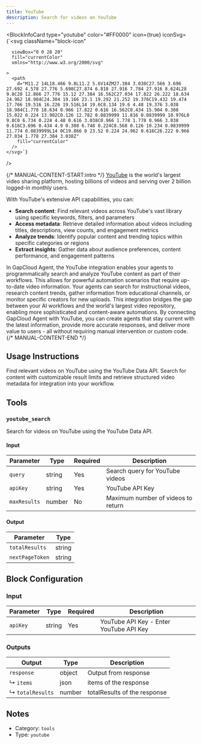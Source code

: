 ```yaml
---
title: YouTube
description: Search for videos on YouTube
---
```



<BlockInfoCard
  type="youtube"
  color="#FF0000"
  icon={true}
  iconSvg={`<svg className="block-icon"
      
      
      viewBox="0 0 28 20"
      fill="currentColor"
      xmlns="http://www.w3.org/2000/svg"
      
    >
      <path
        d="M11.2 14L18.466 9.8L11.2 5.6V14ZM27.384 3.038C27.566 3.696 27.692 4.578 27.776 5.698C27.874 6.818 27.916 7.784 27.916 8.624L28 9.8C28 12.866 27.776 15.12 27.384 16.562C27.034 17.822 26.222 18.634 24.962 18.984C24.304 19.166 23.1 19.292 21.252 19.376C19.432 19.474 17.766 19.516 16.226 19.516L14 19.6C8.134 19.6 4.48 19.376 3.038 18.984C1.778 18.634 0.966 17.822 0.616 16.562C0.434 15.904 0.308 15.022 0.224 13.902C0.126 12.782 0.0839999 11.816 0.0839999 10.976L0 9.8C0 6.734 0.224 4.48 0.616 3.038C0.966 1.778 1.778 0.966 3.038 0.616C3.696 0.434 4.9 0.308 6.748 0.224C8.568 0.126 10.234 0.0839999 11.774 0.0839999L14 0C19.866 0 23.52 0.224 24.962 0.616C26.222 0.966 27.034 1.778 27.384 3.038Z"
        fill="currentColor"
      />
    </svg>`}
/>

{/* MANUAL-CONTENT-START:intro */}
[YouTube](https://www.youtube.com/) is the world's largest video sharing platform, hosting billions of videos and serving over 2 billion logged-in monthly users.

With YouTube's extensive API capabilities, you can:

- **Search content**: Find relevant videos across YouTube's vast library using specific keywords, filters, and parameters
- **Access metadata**: Retrieve detailed information about videos including titles, descriptions, view counts, and engagement metrics
- **Analyze trends**: Identify popular content and trending topics within specific categories or regions
- **Extract insights**: Gather data about audience preferences, content performance, and engagement patterns

In GapCloud Agent, the YouTube integration enables your agents to programmatically search and analyze YouTube content as part of their workflows. This allows for powerful automation scenarios that require up-to-date video information. Your agents can search for instructional videos, research content trends, gather information from educational channels, or monitor specific creators for new uploads. This integration bridges the gap between your AI workflows and the world's largest video repository, enabling more sophisticated and content-aware automations. By connecting GapCloud Agent with YouTube, you can create agents that stay current with the latest information, provide more accurate responses, and deliver more value to users - all without requiring manual intervention or custom code.
{/* MANUAL-CONTENT-END */}

## Usage Instructions

Find relevant videos on YouTube using the YouTube Data API. Search for content with customizable result limits and retrieve structured video metadata for integration into your workflow.

## Tools

### `youtube_search`

Search for videos on YouTube using the YouTube Data API.

#### Input

| Parameter    | Type   | Required | Description                        |
| ------------ | ------ | -------- | ---------------------------------- |
| `query`      | string | Yes      | Search query for YouTube videos    |
| `apiKey`     | string | Yes      | YouTube API Key                    |
| `maxResults` | number | No       | Maximum number of videos to return |

#### Output

| Parameter       | Type   |
| --------------- | ------ |
| `totalResults`  | string |
| `nextPageToken` | string |

## Block Configuration

### Input

| Parameter | Type   | Required | Description                             |
| --------- | ------ | -------- | --------------------------------------- |
| `apiKey`  | string | Yes      | YouTube API Key - Enter YouTube API Key |

### Outputs

| Output           | Type   | Description                  |
| ---------------- | ------ | ---------------------------- |
| `response`       | object | Output from response         |
| ↳ `items`        | json   | items of the response        |
| ↳ `totalResults` | number | totalResults of the response |

## Notes

- Category: `tools`
- Type: `youtube`
